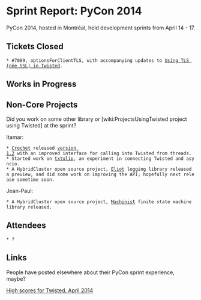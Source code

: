 = Sprint Report: PyCon 2014 =

PyCon 2014, hosted in Montréal, held development sprints from April 14 - 17.


== Tickets Closed ==

 * #7089, optionsForClientTLS, with accompanying updates to [http://twisted.readthedocs.org/en/latest/core/howto/ssl.html Using TLS (née SSL) in Twisted].

== Works in Progress ==

== Non-Core Projects ==

Did you work on some other library or [wiki:ProjectsUsingTwisted project using Twisted] at the sprint?

Itamar:
 * [https://pypi.python.org/pypi/crochet Crochet] released [http://blog.futurefoundries.com/2014/04/crochet-120-now-with-better-api.html version 1.2] with an improved interface for calling into Twisted from threads.
 * Started work on [https://github.com/itamarst/txtulip txtulip], an experiment in connecting Twisted and asyncio.
 * A HybridCluster open source project, [https://pypi.python.org/pypi/eliot Eliot] logging library released a preview, and did some work on improving the API; hopefully next release sometime soon.

Jean-Paul:
 * A HybridCluster open source project, [https://pypi.python.org/pypi/machinist Machinist] finite state machine library released.

== Attendees ==

 * ?


== Links ==

People have posted elsewhere about their PyCon sprint experience, maybe?

[http://twistedmatrix.com/highscores/?time=2014-04-01 High scores for Twisted, April 2014]